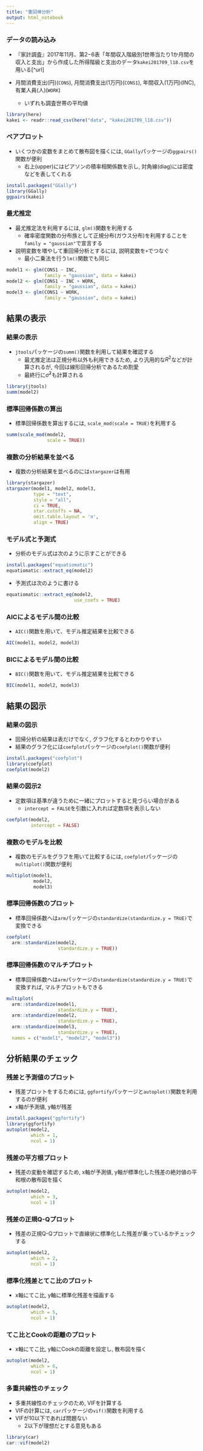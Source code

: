 ```yaml
---
title: "重回帰分析"
output: html_notebook
---
```


### データの読み込み
- 『家計調査』2017年11月、第2−6表「年間収入階級別1世帯当たり1か月間の収入と支出」から作成した所得階級と支出のデータ`kakei201709_l18.csv`を用いる[^url]

- 月間消費支出(円)(`CONS`), 月間消費支出(1万円)(`CONS1`), 年間収入(1万円)(INC), 有業人員(人)(`WORK`)
    - いずれも調査世帯の平均値

```r
library(here)
kakei <- readr::read_csv(here("data", "kakei201709_l18.csv"))
```

### ペアプロット

- いくつかの変数をまとめて散布図を描くには, `GGally`パッケージの`ggpairs()`関数が便利
    - 右上(upper)にはピアソンの積率相関係数を示し, 対角線(diag)には密度などを表してくれる

```r
install.packages("GGally")
library(GGally)
ggpairs(kakei)
```

### 最尤推定

- 最尤推定法を利用するには, `glm()`関数を利用する
    - 確率密度関数の分布族として正規分布(ガウス分布)を利用することを`family = "gaussian"`で宣言する
- 説明変数を増やして重回帰分析とするには, 説明変数を`+`でつなぐ
    - 最小二乗法を行う`lm()`関数でも同じ

```r
model1 <- glm(CONS1 ~ INC, 
              family = "gaussian", data = kakei)
model2 <- glm(CONS1 ~ INC + WORK, 
              family = "gaussian", data = kakei)
model3 <- glm(CONS1 ~ WORK, 
              family = "gaussian", data = kakei)
```

## 結果の表示

### 結果の表示

- `jtools`パッケージの`summ()`関数を利用して結果を確認する
    - 最尤推定法は正規分布以外も利用できるため, より汎用的な$R^2$などが計算されるが, 今回は線形回帰分析であるため割愛
    - 最終行に$\hat{\sigma}^2$も計算される

```r
library(jtools)
summ(model2)
```

### 標準回帰係数の算出

- 標準回帰係数を算出するには, `scale_mod(scale = TRUE)`を利用する

```r
summ(scale_mod(model2,
               scale = TRUE))
```

### 複数の分析結果を並べる

- 複数の分析結果を並べるのには`stargazer`は有用

```r
library(stargazer)
stargazer(model1, model2, model3,
          type = "text",
          style = "all", 
          ci = TRUE,
          star.cutoffs = NA, 
          omit.table.layout = 'n',
          align = TRUE)
```

### モデル式と予測式

- 分析のモデル式は次のように示すことができる

```r
install.packages("equatiomatic")
equatiomatic::extract_eq(model2)
```

- 予測式は次のように書ける

```r
equatiomatic::extract_eq(model2,
                         use_coefs = TRUE)
```

### AICによるモデル間の比較

- `AIC()`関数を用いて、モデル推定結果を比較できる

```r
AIC(model1, model2, model3)
```

### BICによるモデル間の比較

- `BIC()`関数を用いて、モデル推定結果を比較できる

```r
BIC(model1, model2, model3)
```

## 結果の図示

### 結果の図示

- 回帰分析の結果は表だけでなく, グラフ化するとわかりやすい
- 結果のグラフ化には`coefplot`パッケージの`coefplot()`関数が便利

```r
install.packages("coefplot")
library(coefplot)
coefplot(model2)
```

### 結果の図示2

- 定数項は基準が違うために一緒にプロットすると見づらい場合がある
    - `intercept = FALSE`を引数に入れれば定数項を表示しない

```r
coefplot(model2,
         intercept = FALSE)
```

### 複数のモデルを比較

- 複数のモデルをグラフを用いて比較するには, `coefplot`パッケージの`multiplot()`関数が便利

```r
multiplot(model1, 
          model2, 
          model3)
```

### 標準回帰係数のプロット

- 標準回帰係数へは`arm`パッケージの`standardize(standardize.y = TRUE)`で変換できる

```r
coefplot(
  arm::standardize(model2,
                   standardize.y = TRUE))
```

### 標準回帰係数のマルチプロット

- 標準回帰係数へは`arm`パッケージの`standardize(standardize.y = TRUE)`で変換すれば, マルチプロットもできる

```r
multiplot(
  arm::standardize(model1,
                   standardize.y = TRUE),
  arm::standardize(model2,
                   standardize.y = TRUE),
  arm::standardize(model3,
                   standardize.y = TRUE),
  names = c("model1", "model2", "model3"))
```

## 分析結果のチェック

### 残差と予測値のプロット

- 残差プロットをするためには, `ggfortify`パッケージと`autoplot()`関数を利用するのが便利
- x軸が予測値, y軸が残差

```r
install.packages("ggfortify")
library(ggfortify)
autoplot(model2, 
         which = 1, 
         ncol = 1)
```

### 残差の平方根プロット

- 残差の変動を確認するため, x軸が予測値, y軸が標準化した残差の絶対値の平和根の散布図を描く

```r
autoplot(model2, 
         which = 3, 
         ncol = 1)
```

### 残差の正規Q-Qプロット

- 残差の正規Q-Qプロットで直線状に標準化した残差が乗っているかチェックする

```r
autoplot(model2, 
         which = 2,
         ncol = 1)
```

### 標準化残差とてこ比のプロット

- x軸にてこ比, y軸に標準化残差を描画する

```r
autoplot(model2,
         which = 5,
         ncol = 1)
```

### てこ比とCookの距離のプロット

- x軸にてこ比, y軸にCookの距離を設定し, 散布図を描く

```r
autoplot(model2, 
         which = 6, 
         ncol = 1)
```

### 多重共線性のチェック

- 多重共線性のチェックのため, VIFを計算する
- VIFの計算には, `car`パッケージの`vif()`関数を利用する
- VIFが10以下であれば問題ない
    - 2以下が理想だとする意見もある

```r
library(car)
car::vif(model2)
```
